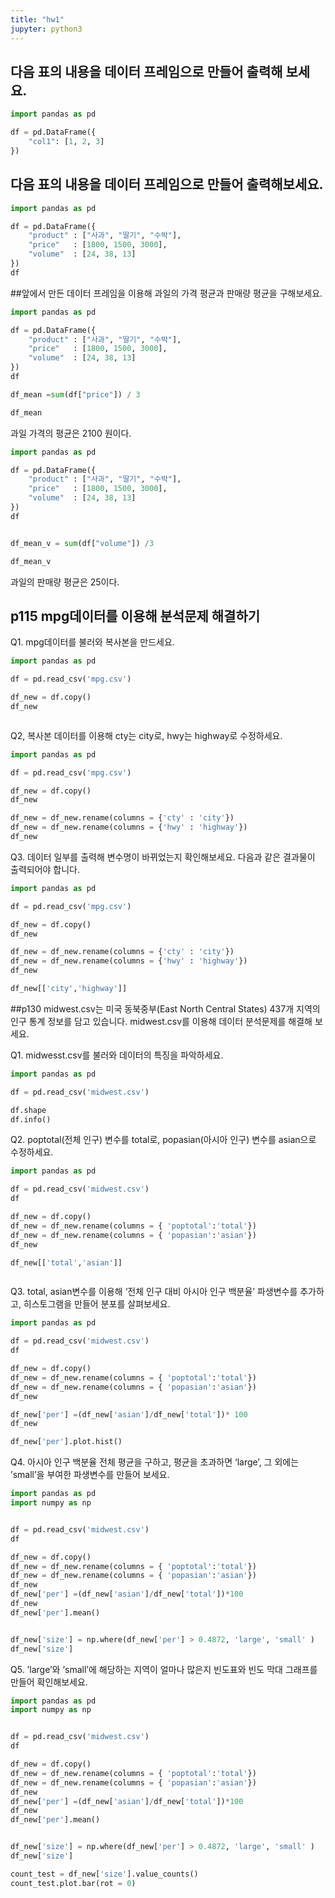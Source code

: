 ```yaml
---
title: "hw1"
jupyter: python3
---
```


## 다음 표의 내용을 데이터 프레임으로 만들어 출력해 보세요.

```python
import pandas as pd

df = pd.DataFrame({
    "col1": [1, 2, 3]
})
```
 
 
## 다음 표의 내용을 데이터 프레임으로 만들어 출력해보세요.
```python
import pandas as pd

df = pd.DataFrame({
    "product" : ["사과", "딸기", "수박"],
    "price"   : [1800, 1500, 3000],
    "volume"  : [24, 38, 13]
})
df

```

##앞에서 만든 데이터 프레임을 이용해 과일의 가격 평균과 판매량 평균을 구해보세요.

```python
import pandas as pd

df = pd.DataFrame({
    "product" : ["사과", "딸기", "수박"],
    "price"   : [1800, 1500, 3000],
    "volume"  : [24, 38, 13]
})
df

df_mean =sum(df["price"]) / 3

df_mean 


```

과일 가격의 평균은 2100 원이다.


```python
import pandas as pd

df = pd.DataFrame({
    "product" : ["사과", "딸기", "수박"],
    "price"   : [1800, 1500, 3000],
    "volume"  : [24, 38, 13]
})
df


df_mean_v = sum(df["volume"]) /3

df_mean_v
```
과일의  판매량 평균은 25이다. 


## p115 mpg데이터를 이용해 분석문제 해결하기

Q1. mpg데이터를 불러와 복사본을 만드세요.
```python
import pandas as pd

df = pd.read_csv('mpg.csv')

df_new = df.copy()
df_new



```

Q2, 복사본 데이터를 이용해 cty는 city로, hwy는 highway로 수정하세요.
```python
import pandas as pd

df = pd.read_csv('mpg.csv')

df_new = df.copy()
df_new

df_new = df_new.rename(columns = {'cty' : 'city'})
df_new = df_new.rename(columns = {'hwy' : 'highway'})
df_new


```

Q3. 데이터 일부를 출력해 변수명이 바뀌었는지 확인해보세요. 다음과 같은 결과물이 출력되어야 합니다.

```python

import pandas as pd

df = pd.read_csv('mpg.csv')

df_new = df.copy()
df_new

df_new = df_new.rename(columns = {'cty' : 'city'})
df_new = df_new.rename(columns = {'hwy' : 'highway'})
df_new

df_new[['city','highway']]


```
##p130 midwest.csv는 미국 동북중부(East North Central States) 437개 지역의 인구 통계 정보를 담고 있습니다. midwest.csv를 이용해 데이터 분석문제를 해결해 보세요.

Q1. midwesst.csv를 불러와 데이터의 특징을 파악하세요.
```python
import pandas as pd

df = pd.read_csv('midwest.csv')

df.shape
df.info()

```

Q2. poptotal(전체 인구) 변수를 total로, popasian(아시아 인구) 변수를 asian으로 수정하세요.

```python
import pandas as pd

df = pd.read_csv('midwest.csv')
df

df_new = df.copy()
df_new = df_new.rename(columns = { 'poptotal':'total'}) 
df_new = df_new.rename(columns = { 'popasian':'asian'}) 
df_new

df_new[['total','asian']]



```
Q3. total, asian변수를 이용해 '전체 인구 대비 아시아 인구 백분율' 파생변수를 추가하고, 히스토그램을 만들어 분포를 살펴보세요.

```python
import pandas as pd

df = pd.read_csv('midwest.csv')
df

df_new = df.copy()
df_new = df_new.rename(columns = { 'poptotal':'total'}) 
df_new = df_new.rename(columns = { 'popasian':'asian'}) 
df_new

df_new['per'] =(df_new['asian']/df_new['total'])* 100
df_new

df_new['per'].plot.hist()


```

Q4. 아시아 인구 백분율 전체 평균을 구하고, 평균을 초과하면 'large', 그 외에는 'small'을 부여한 파생변수를 만들어 보세요.

```python

import pandas as pd
import numpy as np


df = pd.read_csv('midwest.csv')
df

df_new = df.copy()
df_new = df_new.rename(columns = { 'poptotal':'total'}) 
df_new = df_new.rename(columns = { 'popasian':'asian'}) 
df_new
df_new['per'] =(df_new['asian']/df_new['total'])*100
df_new
df_new['per'].mean() 


df_new['size'] = np.where(df_new['per'] > 0.4872, 'large', 'small' )
df_new['size']

```
Q5. 'large'와 'small'에 해당하는 지역이 얼마나 많은지 빈도표와 빈도 막대 그래프를 만들어 확인해보세요.

```python

import pandas as pd
import numpy as np


df = pd.read_csv('midwest.csv')
df

df_new = df.copy()
df_new = df_new.rename(columns = { 'poptotal':'total'}) 
df_new = df_new.rename(columns = { 'popasian':'asian'}) 
df_new
df_new['per'] =(df_new['asian']/df_new['total'])*100
df_new
df_new['per'].mean() 


df_new['size'] = np.where(df_new['per'] > 0.4872, 'large', 'small' )
df_new['size']

count_test = df_new['size'].value_counts()
count_test.plot.bar(rot = 0)

```



